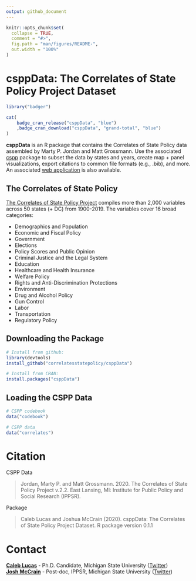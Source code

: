 ```yaml
---
output: github_document
---
```


<!-- README.md is generated from README.Rmd. Please edit that file -->

```r
knitr::opts_chunk$set(
  collapse = TRUE,
  comment = "#>",
  fig.path = "man/figures/README-",
  out.width = "100%"
)
```

# csppData: The Correlates of State Policy Project Dataset

```r
library("badger")

```

<!-- badges: start -->
```r
cat(
	badge_cran_release("csppData", "blue")
	,badge_cran_download("csppData", "grand-total", "blue")
)

```
<!-- badges: end -->

**csppData** is an R package that contains the Correlates of State Policy data assembled by Marty P. Jordan and Matt Grossmann. Use the associated [cspp](https://github.com/correlatesstatepolicy/cspp) package to subset the data by states and years, create map + panel visualizations, export citations to common file formats (e.g., .bib), and more. An associated [web application](https://cspp.ippsr.msu.edu/cspp/) is also available.

## The Correlates of State Policy

[The Correlates of State Policy Project](http://ippsr.msu.edu/public-policy/correlates-state-policy) compiles more than 2,000 variables across 50 states (+ DC) from 1900-2019. The variables cover 16 broad categories:

* Demographics and Population
* Economic and Fiscal Policy
* Government
* Elections
* Policy Scores and Public Opinion
* Criminal Justice and the Legal System
* Education
* Healthcare and Health Insurance
* Welfare Policy
* Rights and Anti-Discrimination Protections
* Environment
* Drug and Alcohol Policy
* Gun Control
* Labor
* Transportation
* Regulatory Policy

## Downloading the Package

```r
# Install from github:
library(devtools)
install_github("correlatesstatepolicy/csppData")

# Install from CRAN:
install.packages("csppData")

```

## Loading the CSPP Data

```r
# CSPP codebook
data("codebook")

# CSPP data
data("correlates")

```

# Citation

CSPP Data

> Jordan, Marty P. and Matt Grossmann. 2020. The Correlates of State Policy Project v.2.2.
East Lansing, MI: Institute for Public Policy and Social Research (IPPSR).

Package

> Caleb Lucas and Joshua McCrain (2020). csppData: The Correlates of State Policy Project Dataset.
R package version 0.1.1

# Contact

[**Caleb Lucas**](https://caleblucas.com/) - Ph.D. Candidate, Michigan State University ([Twitter](https://twitter.com/caleblucas)) <br />
[**Josh McCrain**](http://joshuamccrain.com) - Post-doc, IPPSR, Michigan State University ([Twitter](https://twitter.com/joshmccrain))
